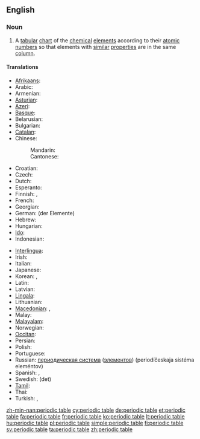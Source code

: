 ==English==
{{wikipedia}}
{{rfc|lang=en}}
===Noun===
{{en-noun|sg=[[periodic]] [[table]]}}

# {{chemistry}} A [[tabular]] [[chart]] of the [[chemical]] [[element]]s according to their [[atomic number]]s so that elements with [[similar]] [[properties]] are in the same [[column]].
{{periodic table}}

====Translations====
{{trans-top|chart of the chemical elements by atomic number}}
* [[Afrikaans]]: {{t|af|periodieke tabel|xs=Afrikaans}}
* Arabic: {{t|ar|جدول دوري|جَدْوَلٌ دَوْرِيّ|m|tr=jadwál dáuri}}
* Armenian: {{t|hy|պարբերական աղյուսակ|tr=parberakan aghyusak}}
* [[Asturian]]: {{t-|ast|tabla periódica|f|xs=Asturian}}
* [[Azeri]]: {{t-|az|dövri cədvəl|xs=Azeri}}
* [[Basque]]: {{t|eu|taula periodikoa|xs=Basque}}
* Belarusian: {{t|be|перыядычная сістэма элементаў|f|xs=Belarusian}}
* Bulgarian: {{t|bg|периодична система на елементите|f}}
* [[Catalan]]: {{t|ca|taula periòdica|f}}
* Chinese:
*: Mandarin: {{t-|cmn|周期表|tr=zhōuqī biǎo|sc=Hani}}
*: Cantonese: {{tø|yue|元素週期表|tr=jyun4 sou3 zau1 gei1 biu2|sc=Hani|xs=Cantonese}}
* Croatian: {{t-|hr|periodni sustav elemenata|m}}
* Czech: {{t-|cs|periodická tabulka|f}}
* Dutch: {{t+|nl|periodiek systeem|der elementen|n}}
* Esperanto: {{t|eo|perioda tabelo|xs=Esperanto}}
* Finnish: {{t-|fi|jaksollinen järjestelmä}}, {{t-|fi|alkuaineiden jaksollinen järjestelmä}}
* French: {{t+|fr|tableau périodique|m}}
* Georgian: {{t|ka|ქიმიურ ელემენტთა პერიოდული სისტემა|tr=k'imiur elementt'a perioduli sistema|sc=Geor|xs=Georgian}}
* German: {{t+|de|Periodensystem}} (der Elemente) {{n}}
* Hebrew: {{t-|he|הטבלה המחזורית|f}}
* Hungarian: {{t+|hu|periódusos rendszer}}
* [[Ido]]: {{t|io|periodala tabelo|xs=Ido}}
* Indonesian: {{t|id|tabel periodik|xs=Indonesian}}
{{trans-mid}}
* [[Interlingua]]: {{t|ia|tabella periodic|xs=Interlingua}}
* Irish: {{t|ga|tábla peiriadach|m|xs=Irish}}
* Italian: {{t-|it|tavola periodica|f}}
* Japanese: {{t-|ja|周期表|tr=[[しゅうきひょう]], shūkihyō}}
* Korean: {{t|ko|주기율표|sc=Hang}}, {{t|ko|周期律表|tr=jugiyulpyo|sc=Hani}}
* Latin: {{t|la|systema periodicum|n}}
* Latvian: {{t|lv|ķīmisko elementu periodiskā tabula|xs=Latvian}}
* [[Lingala]]: {{t|ln|etánda ya bileko|xs=Lingala}}
* Lithuanian: {{t+|lt|periodinė elementų lentelė|xs=Lithuanian}}
* [[Macedonian]]: {{t|mk|периоден систем|m|tr=perióden sístem}}, {{t|mk|периодична таблица|f|tr=periódična táblica}}
* Malay: {{t|ms|jadual berkala|xs=Malay}}
* [[Malayalam]]: {{t|ml|ആവര്ത്തനപ്പട്ടിക|sc=Mlym|xs=Malayalam}}
* Norwegian: {{t-|no|periodesystemet|n}}
* [[Occitan]]: {{t|oc|taula periodica|f|xs=Occitan}}
* Persian: {{t|fa|جدول تناوبی|xs=Persian}}
* Polish: {{t+|pl|układ okresowy pierwiastków|m}}
* Portuguese: {{t+|pt|tabela periódica|f}}
* Russian: [[периодическая система]] ([[элемент|элементов]]) (periodíčeskaja sistéma eleméntov) {{f}}
* Spanish: {{t-|es|clasificación periódica|f}}, {{t-|es|tabla periódica|f}}
* Swedish: (det) {{t|sv|periodiska systemet|n}}
* [[Tamil]]: {{t|ta|ஆவர்த்தன அட்டவணை|xs=Tamil}}
* Thai: {{t|th|ตารางธาตุ|tr=dtaaraang tâat}}
* Turkish: {{t-|tr|periyodik tablo}}, {{t-|tr|periyodik cetvel}}
{{trans-bottom}}

[[Category:en:Chemical elements| ]]

[[zh-min-nan:periodic table]]
[[cy:periodic table]]
[[de:periodic table]]
[[et:periodic table]]
[[fa:periodic table]]
[[fr:periodic table]]
[[ko:periodic table]]
[[lt:periodic table]]
[[hu:periodic table]]
[[pl:periodic table]]
[[simple:periodic table]]
[[fi:periodic table]]
[[sv:periodic table]]
[[ta:periodic table]]
[[zh:periodic table]]